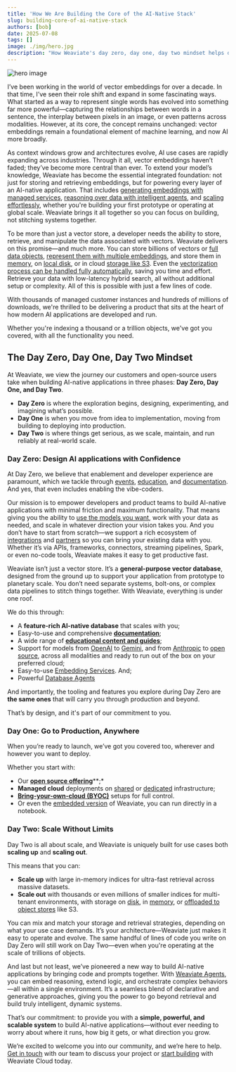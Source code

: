 ```yaml
---
title: 'How We Are Building the Core of the AI-Native Stack'
slug: building-core-of-ai-native-stack
authors: [bob]
date: 2025-07-08
tags: []
image: ./img/hero.jpg
description: "How Weaviate's day zero, day one, day two mindset helps developers build AI-native applications."
---
```


![hero image](./img/hero.jpg)

I’ve been working in the world of vector embeddings for over a decade. In that time, I’ve seen their role shift and expand in some fascinating ways. What started as a way to represent single words has evolved into something far more powerful—capturing the relationships between words in a sentence, the interplay between pixels in an image, or even patterns across modalities. However, at its core, the concept remains unchanged: vector embeddings remain a foundational element of machine learning, and now AI more broadly.

As context windows grow and architectures evolve, AI use cases are rapidly expanding across industries. Through it all, vector embeddings haven’t faded; they’ve become more central than ever. To extend your model’s knowledge, Weaviate has become the essential integrated foundation: not just for storing and retrieving embeddings, but for powering every layer of an AI-native application. That includes [generating embeddings with managed services](https://docs.weaviate.io/wcs/embeddings), [reasoning over data with intelligent agents](https://weaviate.io/product/query-agent), and [scaling effortlessly](/blog/scaling-and-weaviate), whether you're building your first prototype or operating at global scale. Weaviate brings it all together so you can focus on building, not stitching systems together.

To be more than just a vector store, a developer needs the ability to store, retrieve, and manipulate the data associated with vectors. Weaviate delivers on this promise—and much more. You can store billions of vectors or [full data objects](https://docs.weaviate.io/weaviate/concepts/data), [represent them with multiple embeddings](https://docs.weaviate.io/weaviate/tutorials/multi-vector-embeddings), and store them in [memory](https://docs.weaviate.io/weaviate/config-refs/schema/vector-index#hnsw-indexes), on [local disk](https://docs.weaviate.io/weaviate/config-refs/schema/vector-index#flat-indexes), or in cloud [storage like S3](https://docs.weaviate.io/weaviate/configuration/tenant-offloading#offload-s3-module). Even the [vectorization process can be handled fully automatically](https://docs.weaviate.io/weaviate/model-providers/weaviate), saving you time and effort. Retrieve your data with low-latency hybrid search, all without additional setup or complexity. All of this is possible with just a few lines of code. 

With thousands of managed customer instances and hundreds of millions of downloads, we're thrilled to be delivering a product that sits at the heart of how modern AI applications are developed and run.

Whether you're indexing a thousand or a trillion objects, we've got you covered, with all the functionality you need.

## The Day Zero, Day One, Day Two Mindset

At Weaviate, we view the journey our customers and open-source users take when building AI-native applications in three phases: **Day Zero, Day One, and Day Two**.

* **Day Zero** is where the exploration begins, designing, experimenting, and imagining what’s possible.  
* **Day One** is when you move from idea to implementation, moving from building to deploying into production.  
* **Day Two** is where things get serious, as we scale, maintain, and run reliably at real-world scale.

### Day Zero: Design AI applications with Confidence

At Day Zero, we believe that enablement and developer experience are paramount, which we tackle through [events](https://weaviate.io/community/events), [education](https://docs.weaviate.io/academy), and [documentation](https://docs.weaviate.io/weaviate). And yes, that even includes enabling the vibe-coders.

Our mission is to empower developers and product teams to build AI-native applications with minimal friction and maximum functionality. That means giving you the ability to [use the models you want](https://docs.weaviate.io/weaviate/model-providers), work with your data as needed, and scale in whatever direction your vision takes you. And you don’t have to start from scratch—we support a rich ecosystem of [integrations](https://docs.weaviate.io/integrations) and [partners](https://weaviate.io/partners) so you can bring your existing data with you. Whether it’s via APIs, frameworks, connectors, streaming pipelines, Spark, or even no-code tools, Weaviate makes it easy to get productive fast.

Weaviate isn’t just a vector store. It’s a **general-purpose vector database**, designed from the ground up to support your application from prototype to planetary scale. You don’t need separate systems, bolt-ons, or complex data pipelines to stitch things together. With Weaviate, everything is under one roof.

We do this through:

* A **feature-rich AI-native database** that scales with you;  
* Easy-to-use and comprehensive [**documentation**](https://docs.weaviate.io/weaviate);  
* A wide range of [**educational content and guides**](https://docs.weaviate.io/academy);  
* Support for models from [OpenAI](https://docs.weaviate.io/weaviate/model-providers/openai) to [Gemini](https://docs.weaviate.io/weaviate/model-providers/google), and from [Anthropic](https://docs.weaviate.io/weaviate/model-providers/anthropic) to [open source](https://docs.weaviate.io/weaviate/model-providers/transformers), across all modalities and ready to run out of the box on your preferred cloud;  
* Easy-to-use [Embedding Services](https://docs.weaviate.io/wcs/embeddings). And;  
* Powerful [Database Agents](https://docs.weaviate.io/agents)

And importantly, the tooling and features you explore during Day Zero are **the same ones** that will carry you through production and beyond.

That’s by design, and it's part of our commitment to you.

### Day One: Go to Production, Anywhere

When you’re ready to launch, we’ve got you covered too, wherever and however you want to deploy.

Whether you start with:

* Our [**open source offering**](https://github.com/weaviate/weaviate)**;* 
* **Managed cloud** deployments on [shared](https://weaviate.io/deployment/serverless) or [dedicated](https://weaviate.io/deployment/enterprise-cloud) infrastructure;  
* [**Bring-your-own-cloud (BYOC)**](https://weaviate.io/deployment/byoc) setups for full control.   
* Or even the [embedded version](https://docs.weaviate.io/weaviate/installation/embedded) of Weaviate, you can run directly in a notebook.

### Day Two: Scale Without Limits

Day Two is all about scale, and Weaviate is uniquely built for use cases both **scaling up** and **scaling out**.

This means that you can:

* **Scale up** with large in-memory indices for ultra-fast retrieval across massive datasets.  
* **Scale out** with thousands or even millions of smaller indices for multi-tenant environments, with storage on [disk](https://docs.weaviate.io/weaviate/config-refs/schema/vector-index#flat-indexes), in [memory](https://docs.weaviate.io/weaviate/config-refs/schema/vector-index#hnsw-indexes), or [offloaded to object stores](https://docs.weaviate.io/weaviate/configuration/tenant-offloading#offload-s3-module) like S3.

You can mix and match your storage and retrieval strategies, depending on what your use case demands. It’s your architecture—Weaviate just makes it easy to operate and evolve. The same handful of lines of code you write on Day Zero will still work on Day Two—even when you're operating at the scale of trillions of objects.

And last but not least, we’ve pioneered a new way to build AI-native applications by bringing code and prompts together. With [Weaviate Agents](https://docs.weaviate.io/agents), you can embed reasoning, extend logic, and orchestrate complex behaviors—all within a single environment. It’s a seamless blend of declarative and generative approaches, giving you the power to go beyond retrieval and build truly intelligent, dynamic systems.

That’s our commitment: to provide you with a **simple, powerful, and scalable system** to build AI-native applications—without ever needing to worry about where it runs, how big it gets, or what direction you grow.

We’re excited to welcome you into our community, and we’re here to help. [Get in touch](https://weaviate.io/contact) with our team to discuss your project or [start building](https://auth.wcs.api.weaviate.io/auth/realms/SeMI/login-actions/registration?client_id=wcs-frontend&tab_id=IhrawaWAEMs) with Weaviate Cloud today.  

<WhatsNext />
